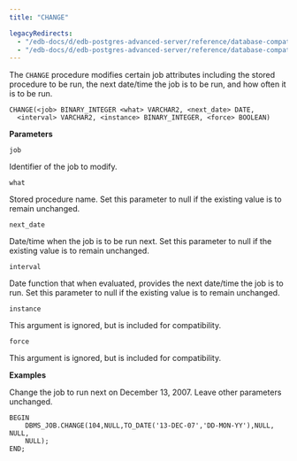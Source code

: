 ```yaml
---
title: "CHANGE"

legacyRedirects:
  - "/edb-docs/d/edb-postgres-advanced-server/reference/database-compatibility-for-oracle-developers-built-in-package-guide/13/change.html"
  - "/edb-docs/d/edb-postgres-advanced-server/reference/database-compatibility-for-oracle-developers-built-in-package-guide/latest/change.html"
---
```


The `CHANGE` procedure modifies certain job attributes including the stored procedure to be run, the next date/time the job is to be run, and how often it is to be run.

```text
CHANGE(<job> BINARY_INTEGER <what> VARCHAR2, <next_date> DATE,
  <interval> VARCHAR2, <instance> BINARY_INTEGER, <force> BOOLEAN)
```

**Parameters**

`job`

 Identifier of the job to modify.

`what`

 Stored procedure name. Set this parameter to null if the existing value is to remain unchanged.

`next_date`

 Date/time when the job is to be run next. Set this parameter to null if the existing value is to remain unchanged.

`interval`

 Date function that when evaluated, provides the next date/time the job is to run. Set this parameter to null if the existing value is to remain unchanged.

`instance`

 This argument is ignored, but is included for compatibility.

`force`

 This argument is ignored, but is included for compatibility.

**Examples**

Change the job to run next on December 13, 2007. Leave other parameters unchanged.

```text
BEGIN
    DBMS_JOB.CHANGE(104,NULL,TO_DATE('13-DEC-07','DD-MON-YY'),NULL, NULL,
    NULL);
END;
```
